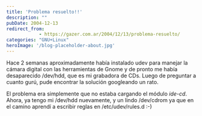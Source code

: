 ```yaml
---
title: 'Problema resuelto!!'
description: ""
pubDate: 2004-12-13
redirect_from: 
            - https://gazer.com.ar/2004/12/13/problema-resuelto/
categories: "GNU+Linux"
heroImage: '/blog-placeholder-about.jpg'
---
```

Hace 2 semanas aproximadamente había instalado udev para manejar la cámara digital con las herramientas de Gnome y de pronto me había desaparecido /dev/hdd, que es mi grabadora de CDs. Luego de preguntar a cuanto gurú, pude encontrar la solución googleando un rato.

El problema era simplemente que no estaba cargando el módulo _ide-cd_. Ahora, ya tengo mi /dev/hdd nuevamente, y un lindo /dev/cdrom ya que en el camino aprendí a escribir reglas en /etc/udev/rules.d :-)
